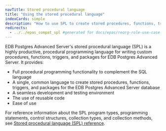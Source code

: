 ```yaml
---
navTitle: Stored procedural language
title: "Using the stored procedural language"
indexCards: simple
description: "How to use SPL to create stored procedures, functions, triggers, and packages for the EDB Postgres Advanced Server database"
redirects:
  - ../../epas_compat_spl #generated for docs/epas/reorg-role-use-case-mode
---
```


EDB Postgres Advanced Server's stored procedural language (SPL) is a highly productive, procedural programming language for writing custom procedures, functions, triggers, and packages for EDB Postgres Advanced Server. It provides:

-   Full procedural programming functionality to complement the SQL language
-   A single, common language to create stored procedures, functions, triggers, and packages for the EDB Postgres Advanced Server database
-   A seamless development and testing environment
-   The use of reusable code
-   Ease of use

For reference information about the SPL program types, programming statements, control structures, collection types, and collection methods, see [Stored procedural language (SPL) reference](/epas/latest/reference/application_programmer_reference/stored_procedural_language_reference/).



